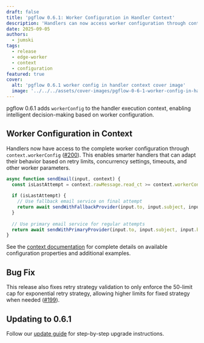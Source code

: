 ```yaml
---
draft: false
title: 'pgflow 0.6.1: Worker Configuration in Handler Context'
description: 'Handlers can now access worker configuration through context.workerConfig for intelligent decision-making based on retry limits, concurrency settings, and other worker parameters.'
date: 2025-09-05
authors:
  - jumski
tags:
  - release
  - edge-worker
  - context
  - configuration
featured: true
cover:
  alt: 'pgflow 0.6.1 worker config in handler context cover image'
  image: '../../../assets/cover-images/pgflow-0-6-1-worker-config-in-handler-context.png'
---
```



pgflow 0.6.1 adds `workerConfig` to the handler execution context, enabling intelligent decision-making based on worker configuration.

## Worker Configuration in Context

Handlers now have access to the complete worker configuration through `context.workerConfig` ([#200](https://github.com/pgflow-dev/pgflow/issues/200)). This enables smarter handlers that can adapt their behavior based on retry limits, concurrency settings, timeouts, and other worker parameters.

```typescript
async function sendEmail(input, context) {
  const isLastAttempt = context.rawMessage.read_ct >= context.workerConfig.retry.limit;
  
  if (isLastAttempt) {
    // Use fallback email service on final attempt
    return await sendWithFallbackProvider(input.to, input.subject, input.body);
  }
  
  // Use primary email service for regular attempts
  return await sendWithPrimaryProvider(input.to, input.subject, input.body);
}
```

See the [context documentation](/reference/apis/context/#workerconfig) for complete details on available configuration properties and additional examples.


## Bug Fix

This release also fixes retry strategy validation to only enforce the 50-limit cap for exponential retry strategy, allowing higher limits for fixed strategy when needed ([#199](https://github.com/pgflow-dev/pgflow/issues/199)).

## Updating to 0.6.1

Follow our [update guide](/deploy/maintain/update-pgflow/) for step-by-step upgrade instructions.